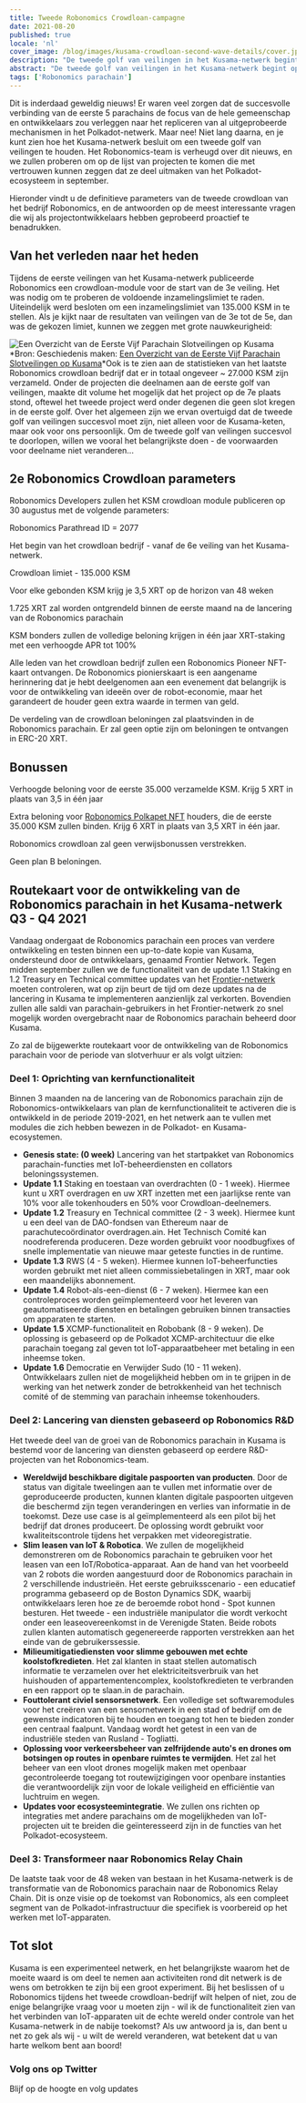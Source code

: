 ```yaml
---
title: Tweede Robonomics Crowdloan-campagne
date: 2021-08-20
published: true
locale: 'nl'
cover_image: /blog/images/kusama-crowdloan-second-wave-details/cover.jpg
description: "De tweede golf van veilingen in het Kusama-netwerk begint op 1 september 2021. Robonomics zal deelnemen aan de slotveiling vanaf de eerste dag van de tweede golf. Bekijk de details"
abstract: "De tweede golf van veilingen in het Kusama-netwerk begint op 1 september 2021. Robonomics zal deelnemen aan de slotveiling vanaf de eerste dag van de tweede golf."
tags: ['Robonomics parachain']
---
```


Dit is inderdaad geweldig nieuws! Er waren veel zorgen dat de succesvolle verbinding van de eerste 5 parachains de focus van de hele gemeenschap en ontwikkelaars zou verleggen naar het repliceren van al uitgeprobeerde mechanismen in het Polkadot-netwerk. Maar nee! Niet lang daarna, en je kunt zien hoe het Kusama-netwerk besluit om een tweede golf van veilingen te houden. Het Robonomics-team is verheugd over dit nieuws, en we zullen proberen om op de lijst van projecten te komen die met vertrouwen kunnen zeggen dat ze deel uitmaken van het Polkadot-ecosysteem in september.

Hieronder vindt u de definitieve parameters van de tweede crowdloan van het bedrijf Robonomics, en de antwoorden op de meest interessante vragen die wij als projectontwikkelaars hebben geprobeerd proactief te benadrukken.

## Van het verleden naar het heden

Tijdens de eerste veilingen van het Kusama-netwerk publiceerde Robonomics een crowdloan-module voor de start van de 3e veiling. Het was nodig om te proberen de voldoende inzamelingslimiet te raden. Uiteindelijk werd besloten om een inzamelingslimiet van 135.000 KSM in te stellen. Als je kijkt naar de resultaten van veilingen van de 3e tot de 5e, dan was de gekozen limiet, kunnen we zeggen met grote nauwkeurigheid:

![Een Overzicht van de Eerste Vijf Parachain Slotveilingen op Kusama](/blog/images/kusama-crowdloan-second-wave-details/auctions-on-kusama-overview.png)
*Bron: Geschiedenis maken: [Een Overzicht van de Eerste Vijf Parachain Slotveilingen op Kusama](https://polkadot.network/making-history-an-overview-of-the-first-five-parachain-slot-auctions-on-kusama/)*Ook is te zien aan de statistieken van het laatste Robonomics crowdloan bedrijf dat er in totaal ongeveer ~ 27.000 KSM zijn verzameld. Onder de projecten die deelnamen aan de eerste golf van veilingen, maakte dit volume het mogelijk dat het project op de 7e plaats stond, oftewel het tweede project werd onder degenen die geen slot kregen in de eerste golf. Over het algemeen zijn we ervan overtuigd dat de tweede golf van veilingen succesvol moet zijn, niet alleen voor de Kusama-keten, maar ook voor ons persoonlijk. Om de tweede golf van veilingen succesvol te doorlopen, willen we vooral het belangrijkste doen - de voorwaarden voor deelname niet veranderen...

## 2e Robonomics Crowdloan parameters

Robonomics Developers zullen het KSM crowdloan module publiceren op 30 augustus met de volgende parameters:

<section class="animate-inside grid-3">

<TextCard>

Robonomics Parathread ID = 2077

</TextCard>

<TextCard>

Het begin van het crowdloan bedrijf - vanaf de 6e veiling van het Kusama-netwerk.

</TextCard>

<TextCard>

Crowdloan limiet - 135.000 KSM

</TextCard>

<TextCard>

Voor elke gebonden KSM krijg je 3,5 XRT op de horizon van 48 weken

</TextCard>

<TextCard>

1.725 XRT zal worden ontgrendeld binnen de eerste maand na de lancering van de Robonomics parachain

</TextCard>

<TextCard>

KSM bonders zullen de volledige beloning krijgen in één jaar XRT-staking met een verhoogde APR tot 100%

</TextCard>

</section>

<section class="animate-inside">

<TextCard>

Alle leden van het crowdloan bedrijf zullen een Robonomics Pioneer NFT-kaart ontvangen. De Robonomics pionierskaart is een aangename herinnering dat je hebt deelgenomen aan een evenement dat belangrijk is voor de ontwikkeling van ideeën over de robot-economie, maar het garandeert de houder geen extra waarde in termen van geld.

</TextCard>

<TextCard>

De verdeling van de crowdloan beloningen zal plaatsvinden in de Robonomics parachain. Er zal geen optie zijn om beloningen te ontvangen in ERC-20 XRT.

</TextCard>

</section>

## Bonussen

<section class="animate-inside grid-2">

<TextCard>

Verhoogde beloning voor de eerste 35.000 verzamelde KSM. Krijg 5 XRT in plaats van 3,5 in één jaar

</TextCard>

<TextCard>

Extra beloning voor [Robonomics Polkapet NFT](https://opensea.io/assets/0x8cb813bf27dc744fc5fb6ba7515504de45d39e08/24) houders, die de eerste 35.000 KSM zullen binden. Krijg 6 XRT in plaats van 3,5 XRT in één jaar.

</TextCard>

<TextCard>

Robonomics crowdloan zal geen verwijsbonussen verstrekken.

</TextCard>

<TextCard>

Geen plan B beloningen.

</TextCard>

</section>

## Routekaart voor de ontwikkeling van de Robonomics parachain in het Kusama-netwerk Q3 - Q4 2021

Vandaag ondergaat de Robonomics parachain een proces van verdere ontwikkeling en testen binnen een up-to-date kopie van Kusama, ondersteund door de ontwikkelaars, genaamd Frontier Network. Tegen midden september zullen we de functionaliteit van de update 1.1 Staking en 1.2 Treasury en Technical committee updates van het [Frontier-netwerk](/blog/robonomics-frontier/) moeten controleren, wat op zijn beurt de tijd om deze updates na de lancering in Kusama te implementeren aanzienlijk zal verkorten. Bovendien zullen alle saldi van parachain-gebruikers in het Frontier-netwerk zo snel mogelijk worden overgebracht naar de Robonomics parachain beheerd door Kusama.

Zo zal de bijgewerkte routekaart voor de ontwikkeling van de Robonomics parachain voor de periode van slotverhuur er als volgt uitzien:

<TextCard>

### Deel 1: Oprichting van kernfunctionaliteit

Binnen 3 maanden na de lancering van de Robonomics parachain zijn de Robonomics-ontwikkelaars van plan de kernfunctionaliteit te activeren die is ontwikkeld in de periode 2019-2021, en het netwerk aan te vullen met modules die zich hebben bewezen in de Polkadot- en Kusama-ecosystemen.

* **Genesis state: (0 week)** Lancering van het startpakket van Robonomics parachain-functies met IoT-beheerdiensten en collators beloningssystemen.
* **Update 1.1** Staking en toestaan van overdrachten (0 - 1 week). Hiermee kunt u XRT overdragen en uw XRT inzetten met een jaarlijkse rente van 10% voor alle tokenhouders en 50% voor Crowdloan-deelnemers.
* **Update 1.2** Treasury en Technical committee (2 - 3 week). Hiermee kunt u een deel van de DAO-fondsen van Ethereum naar de parachutecoördinator overdragen.ain. Het Technisch Comité kan noodreferenda produceren. Deze worden gebruikt voor noodbugfixes of snelle implementatie van nieuwe maar geteste functies in de runtime.
* **Update 1.3** RWS (4 - 5 weken). Hiermee kunnen IoT-beheerfuncties worden gebruikt met niet alleen commissiebetalingen in XRT, maar ook een maandelijks abonnement.
* **Update 1.4** Robot-als-een-dienst (6 - 7 weken). Hiermee kan een controleproces worden geïmplementeerd voor het leveren van geautomatiseerde diensten en betalingen gebruiken binnen transacties om apparaten te starten.
* **Update 1.5** XCMP-functionaliteit en Robobank (8 - 9 weken). De oplossing is gebaseerd op de Polkadot XCMP-architectuur die elke parachain toegang zal geven tot IoT-apparaatbeheer met betaling in een inheemse token.
* **Update 1.6** Democratie en Verwijder Sudo (10 - 11 weken). Ontwikkelaars zullen niet de mogelijkheid hebben om in te grijpen in de werking van het netwerk zonder de betrokkenheid van het technisch comité of de stemming van parachain inheemse tokenhouders.

</TextCard>

<TextCard>

### Deel 2: Lancering van diensten gebaseerd op Robonomics R&D

Het tweede deel van de groei van de Robonomics parachain in Kusama is bestemd voor de lancering van diensten gebaseerd op eerdere R&D-projecten van het Robonomics-team.

* **Wereldwijd beschikbare digitale paspoorten van producten**. Door de status van digitale tweelingen aan te vullen met informatie over de geproduceerde producten, kunnen klanten digitale paspoorten uitgeven die beschermd zijn tegen veranderingen en verlies van informatie in de toekomst. Deze use case is al geïmplementeerd als een pilot bij het bedrijf dat drones produceert. De oplossing wordt gebruikt voor kwaliteitscontrole tijdens het verpakken met videoregistratie.
* **Slim leasen van IoT & Robotica**. We zullen de mogelijkheid demonstreren om de Robonomics parachain te gebruiken voor het leasen van een IoT/Robotica-apparaat. Aan de hand van het voorbeeld van 2 robots die worden aangestuurd door de Robonomics parachain in 2 verschillende industrieën. Het eerste gebruiksscenario - een educatief programma gebaseerd op de Boston Dynamics SDK, waarbij ontwikkelaars leren hoe ze de beroemde robot hond - Spot kunnen besturen. Het tweede - een industriële manipulator die wordt verkocht onder een leaseovereenkomst in de Verenigde Staten. Beide robots zullen klanten automatisch gegenereerde rapporten verstrekken aan het einde van de gebruikerssessie.
* **Milieumitigatiediensten voor slimme gebouwen met echte koolstofkredieten**. Het zal klanten in staat stellen automatisch informatie te verzamelen over het elektriciteitsverbruik van het huishouden of appartementencomplex, koolstofkredieten te verbranden en een rapport op te slaan.in de parachain.
* **Fouttolerant civiel sensorsnetwerk**. Een volledige set softwaremodules voor het creëren van een sensornetwerk in een stad of bedrijf om de gewenste indicatoren bij te houden en toegang tot hen te bieden zonder een centraal faalpunt. Vandaag wordt het getest in een van de industriële steden van Rusland - Togliatti.
* **Oplossing voor verkeersbeheer van zelfrijdende auto's en drones om botsingen op routes in openbare ruimtes te vermijden**. Het zal het beheer van een vloot drones mogelijk maken met openbaar gecontroleerde toegang tot routewijzigingen voor openbare instanties die verantwoordelijk zijn voor de lokale veiligheid en efficiëntie van luchtruim en wegen.
* **Updates voor ecosysteemintegratie**. We zullen ons richten op integraties met andere parachains om de mogelijkheden van IoT-projecten uit te breiden die geïnteresseerd zijn in de functies van het Polkadot-ecosysteem.

</TextCard>

<TextCard>

### Deel 3: Transformeer naar Robonomics Relay Chain

De laatste taak voor de 48 weken van bestaan in het Kusama-netwerk is de transformatie van de Robonomics parachain naar de Robonomics Relay Chain. Dit is onze visie op de toekomst van Robonomics, als een compleet segment van de Polkadot-infrastructuur die specifiek is voorbereid op het werken met IoT-apparaten.

</TextCard>

## Tot slot

Kusama is een experimenteel netwerk, en het belangrijkste waarom het de moeite waard is om deel te nemen aan activiteiten rond dit netwerk is de wens om betrokken te zijn bij een groot experiment. Bij het beslissen of u Robonomics tijdens het tweede crowdloan-bedrijf wilt helpen of niet, zou de enige belangrijke vraag voor u moeten zijn - wil ik de functionaliteit zien van het verbinden van IoT-apparaten uit de echte wereld onder controle van het Kusama-netwerk in de nabije toekomst? Als uw antwoord ja is, dan bent u net zo gek als wij - u wilt de wereld veranderen, wat betekent dat u van harte welkom bent aan boord!

<TextCard icon="/icons/icon-notification.png" link="https://twitter.com/AIRA_Robonomics">

### Volg ons op Twitter

Blijf op de hoogte en volg updates

</TextCard>